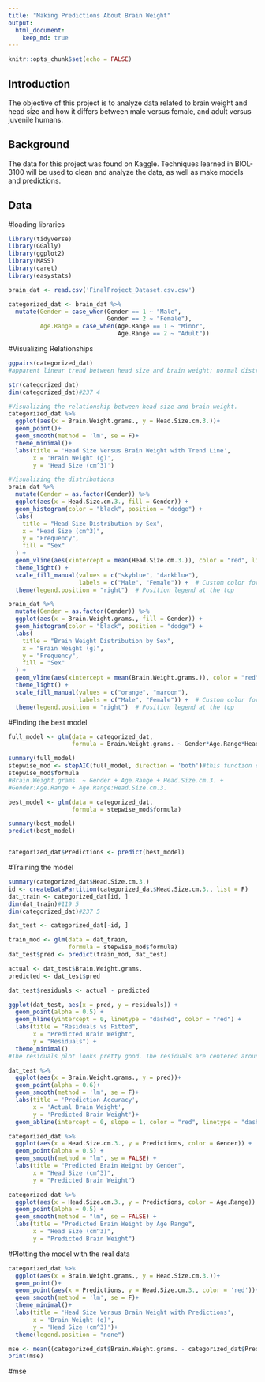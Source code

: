 ```yaml
---
title: "Making Predictions About Brain Weight"
output: 
  html_document:
    keep_md: true
---
```


```r
knitr::opts_chunk$set(echo = FALSE)
```


## Introduction

The objective of this project is to analyze data related to brain weight and head size and how it differs between male versus female, and adult versus juvenile humans.

## Background

The data for this project was found on Kaggle. Techniques learned in BIOL-3100 will be used to clean and analyze the data, as well as make models and predictions.

## Data
#loading libraries
```r
library(tidyverse)
library(GGally)
library(ggplot2)
library(MASS)
library(caret)
library(easystats)
```
```r
brain_dat <- read.csv('FinalProject_Dataset.csv.csv')

categorized_dat <- brain_dat %>% 
  mutate(Gender = case_when(Gender == 1 ~ "Male",
                            Gender == 2 ~ "Female"),
         Age.Range = case_when(Age.Range == 1 ~ "Minor",
                               Age.Range == 2 ~ "Adult"))
```
#Visualizing Relationships
```r
ggpairs(categorized_dat)
#apparent linear trend between head size and brain weight; normal distribution.

str(categorized_dat)
dim(categorized_dat)#237 4

#Visualizing the relationship between head size and brain weight.
categorized_dat %>% 
  ggplot(aes(x = Brain.Weight.grams., y = Head.Size.cm.3.))+
  geom_point()+
  geom_smooth(method = 'lm', se = F)+
  theme_minimal()+
  labs(title = 'Head Size Versus Brain Weight with Trend Line',
       x = 'Brain Weight (g)',
       y = 'Head Size (cm^3)')

#Visualizing the distributions
brain_dat %>% 
  mutate(Gender = as.factor(Gender)) %>% 
  ggplot(aes(x = Head.Size.cm.3., fill = Gender)) +
  geom_histogram(color = "black", position = "dodge") +
  labs(
    title = "Head Size Distribution by Sex",
    x = "Head Size (cm^3)",
    y = "Frequency",
    fill = "Sex"
  ) +
  geom_vline(aes(xintercept = mean(Head.Size.cm.3.)), color = "red", linetype = "dashed") +
  theme_light() +
  scale_fill_manual(values = c("skyblue", "darkblue"),
                    labels = c("Male", "Female")) +  # Custom color for fill
  theme(legend.position = "right")  # Position legend at the top

brain_dat %>% 
  mutate(Gender = as.factor(Gender)) %>% 
  ggplot(aes(x = Brain.Weight.grams., fill = Gender)) +
  geom_histogram(color = "black", position = "dodge") +
  labs(
    title = "Brain Weight Distribution by Sex",
    x = "Brain Weight (g)",
    y = "Frequency",
    fill = "Sex"
  ) +
  geom_vline(aes(xintercept = mean(Brain.Weight.grams.)), color = "red", linetype = "dashed") +
  theme_light() +
  scale_fill_manual(values = c("orange", "maroon"),
                    labels = c("Male", "Female")) +  # Custom color for fill
  theme(legend.position = "right")  # Position legend at the top
```
#Finding the best model
```r
full_model <- glm(data = categorized_dat,
                  formula = Brain.Weight.grams. ~ Gender*Age.Range*Head.Size.cm.3.)#do all the possibilities in a full model.

summary(full_model)
stepwise_mod <- stepAIC(full_model, direction = 'both')#this function checks all possibilities and chooses the best model.
stepwise_mod$formula
#Brain.Weight.grams. ~ Gender + Age.Range + Head.Size.cm.3. + 
#Gender:Age.Range + Age.Range:Head.Size.cm.3.

best_model <- glm(data = categorized_dat,
                  formula = stepwise_mod$formula)

summary(best_model)
predict(best_model)


categorized_dat$Predictions <- predict(best_model)
```
#Training the model
```r
summary(categorized_dat$Head.Size.cm.3.)
id <- createDataPartition(categorized_dat$Head.Size.cm.3., list = F)
dat_train <- categorized_dat[id, ]
dim(dat_train)#119 5
dim(categorized_dat)#237 5

dat_test <- categorized_dat[-id, ]

train_mod <- glm(data = dat_train,
                 formula = stepwise_mod$formula)
dat_test$pred <- predict(train_mod, dat_test)

actual <- dat_test$Brain.Weight.grams.
predicted <- dat_test$pred

dat_test$residuals <- actual - predicted

ggplot(dat_test, aes(x = pred, y = residuals)) +
  geom_point(alpha = 0.5) +
  geom_hline(yintercept = 0, linetype = "dashed", color = "red") +
  labs(title = "Residuals vs Fitted",
       x = "Predicted Brain Weight",
       y = "Residuals") +
  theme_minimal()
#The residuals plot looks pretty good. The residuals are centered around zero and don't fan out or curve, so there's no big red flag. It suggests the linear model is reasonably appropriate for the data.

dat_test %>% 
  ggplot(aes(x = Brain.Weight.grams., y = pred))+
  geom_point(alpha = 0.6)+
  geom_smooth(method = 'lm', se = F)+
  labs(title = 'Prediction Accuracy',
       x = 'Actual Brain Weight',
       y = 'Predicted Brain Weight')+
  geom_abline(intercept = 0, slope = 1, color = "red", linetype = "dashed")#abline shows what we'd want if the model were perfect.
```

```r
categorized_dat %>% 
  ggplot(aes(x = Head.Size.cm.3., y = Predictions, color = Gender)) +
  geom_point(alpha = 0.5) +
  geom_smooth(method = "lm", se = FALSE) +
  labs(title = "Predicted Brain Weight by Gender",
       x = "Head Size (cm^3)",
       y = "Predicted Brain Weight")
```

```r
categorized_dat %>% 
  ggplot(aes(x = Head.Size.cm.3., y = Predictions, color = Age.Range)) +
  geom_point(alpha = 0.5) +
  geom_smooth(method = "lm", se = FALSE) +
  labs(title = "Predicted Brain Weight by Age Range",
       x = "Head Size (cm^3)",
       y = "Predicted Brain Weight")
```
#Plotting the model with the real data
```r
categorized_dat %>% 
  ggplot(aes(x = Brain.Weight.grams., y = Head.Size.cm.3.))+
  geom_point()+
  geom_point(aes(x = Predictions, y = Head.Size.cm.3., color = 'red'))+
  geom_smooth(method = 'lm', se = F)+
  theme_minimal()+
  labs(title = 'Head Size Versus Brain Weight with Predictions',
       x = 'Brain Weight (g)',
       y = 'Head Size (cm^3)')+
  theme(legend.position = "none")
```

```r
mse <- mean((categorized_dat$Brain.Weight.grams. - categorized_dat$Predictions)^2)
print(mse)
```
#mse




